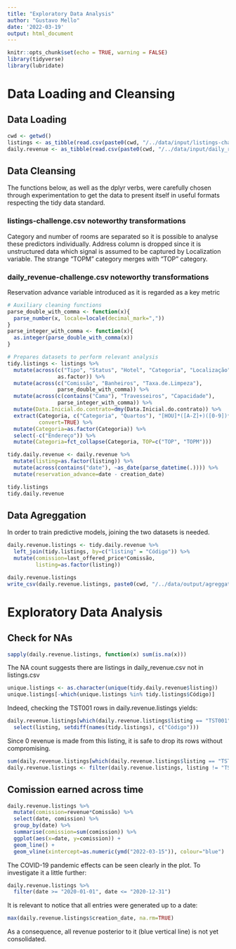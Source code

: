 ```yaml
---
title: "Exploratory Data Analysis"
author: "Gustavo Mello"
date: '2022-03-19'
output: html_document
---
```


```r
knitr::opts_chunk$set(echo = TRUE, warning = FALSE)
library(tidyverse)
library(lubridate)
```

# Data Loading and Cleansing

## Data Loading
```r
cwd <- getwd()
listings <- as_tibble(read.csv(paste0(cwd, "/../data/input/listings-challenge.csv")))
daily.revenue <- as_tibble(read.csv(paste0(cwd, "/../data/input/daily_revenue-challenge.csv")))
```

## Data Cleansing
The functions below, as well as the dplyr verbs, were carefully chosen through experimentation to get the data to present itself in useful formats respecting the tidy data standard.

### listings-challenge.csv noteworthy transformations
Category and number of rooms are separated so it is possible to analyse these predictors individually. Address column is dropped since it is unstructured data which signal is assumed to be captured by Localization variable. The strange "TOPM" category merges with "TOP" category.

### daily_revenue-challenge.csv noteworthy transformations
Reservation advance variable introduced as it is regarded as a key metric

```r
# Auxiliary cleaning functions
parse_double_with_comma <- function(x){
  parse_number(x, locale=locale(decimal_mark=","))
}
parse_integer_with_comma <- function(x){
  as.integer(parse_double_with_comma(x))
}

# Prepares datasets to perform relevant analysis
tidy.listings <- listings %>%
  mutate(across(c("Tipo", "Status", "Hotel", "Categoria", "Localização"),
                as.factor)) %>%
  mutate(across(c("Comissão", "Banheiros", "Taxa.de.Limpeza"),
                parse_double_with_comma)) %>%
  mutate(across(c(contains("Cama"), "Travesseiros", "Capacidade"),
                parse_integer_with_comma)) %>%
  mutate(Data.Inicial.do.contrato=dmy(Data.Inicial.do.contrato)) %>%
  extract(Categoria, c("Categoria", "Quartos"), "[HOU]*([A-Z]+)([0-9])*Q*",
          convert=TRUE) %>%
  mutate(Categoria=as.factor(Categoria)) %>%
  select(-c("Endereço")) %>%
  mutate(Categoria=fct_collapse(Categoria, TOP=c("TOP", "TOPM")))

tidy.daily.revenue <- daily.revenue %>%
  mutate(listing=as.factor(listing)) %>%
  mutate(across(contains("date"), ~as_date(parse_datetime(.)))) %>%
  mutate(reservation_advance=date - creation_date)

tidy.listings
tidy.daily.revenue
```

## Data Agreggation
In order to train predictive models, joining the two datasets is needed.
```r
daily.revenue.listings <- tidy.daily.revenue %>%
  left_join(tidy.listings, by=c("listing" = "Código")) %>%
  mutate(comission=last_offered_price*Comissão,
         listing=as.factor(listing))

daily.revenue.listings
write_csv(daily.revenue.listings, paste0(cwd, "/../data/output/agreggated_data.csv"))
```

# Exploratory Data Analysis
## Check for NAs
```r
sapply(daily.revenue.listings, function(x) sum(is.na(x)))
```
The NA count suggests there are listings in daily_revenue.csv not in listings.csv
```r
unique.listings <- as.character(unique(tidy.daily.revenue$listing))
unique.listings[-which(unique.listings %in% tidy.listings$Código)]
```
Indeed, checking the TST001 rows in daily.revenue.listings yields:
```r
daily.revenue.listings[which(daily.revenue.listings$listing == "TST001"),] %>%
  select(listing, setdiff(names(tidy.listings), c("Código")))
```
Since 0 revenue is made from this listing, it is safe to drop its rows without compromising.
```r
sum(daily.revenue.listings[which(daily.revenue.listings$listing == "TST001"),]$revenue)
daily.revenue.listings <- filter(daily.revenue.listings, listing != "TST001")
```

## Comission earned across time
```r
daily.revenue.listings %>%
  mutate(comission=revenue*Comissão) %>%
  select(date, comission) %>%
  group_by(date) %>%
  summarise(comission=sum(comission)) %>%
  ggplot(aes(x=date, y=comission)) +
  geom_line() +
  geom_vline(xintercept=as.numeric(ymd("2022-03-15")), colour="blue")
```

The COVID-19 pandemic effects can be seen clearly in the plot. To investigate it a little further:
```r
daily.revenue.listings %>%
  filter(date >= "2020-01-01", date <= "2020-12-31")
```

It is relevant to notice that all entries were generated up to a date:
```r
max(daily.revenue.listings$creation_date, na.rm=TRUE)
```
As a consequence, all revenue posterior to it (blue vertical line) is not yet consolidated.
